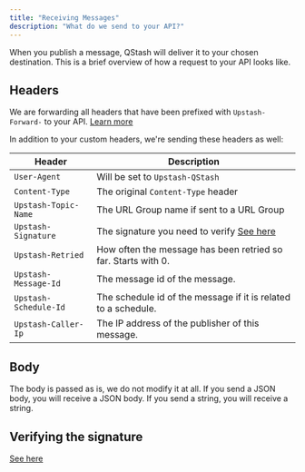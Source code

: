 ```yaml
---
title: "Receiving Messages"
description: "What do we send to your API?"
---
```


When you publish a message, QStash will deliver it to your chosen destination. This is a brief overview of how a request to your API looks like.

## Headers

We are forwarding all headers that have been prefixed with `Upstash-Forward-` to your API. [Learn more](/qstash/howto/publishing#sending-custom-http-headers)

In addition to your custom headers, we're sending these headers as well:

| Header                | Description                                                          |
| ----------------------| -------------------------------------------------------------------- |
| `User-Agent`          | Will be set to `Upstash-QStash`                                      |
| `Content-Type`        | The original `Content-Type` header                                   |
| `Upstash-Topic-Name`  | The URL Group name if sent to a URL Group                            |
| `Upstash-Signature`   | The signature you need to verify [See here](/qstash/howto/signature) |
| `Upstash-Retried`     | How often the message has been retried so far. Starts with 0.        |
| `Upstash-Message-Id`  | The message id of the message.                                       |
| `Upstash-Schedule-Id` | The schedule id of the message if it is related to a schedule.       |
| `Upstash-Caller-Ip`   | The IP address of the publisher of this message.                     |

## Body

The body is passed as is, we do not modify it at all. If you send a JSON body, you will receive a JSON body. If you send a string, you will receive a string.

## Verifying the signature

[See here](/qstash/howto/signature)
